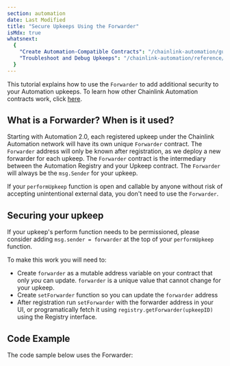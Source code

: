 ```yaml
---
section: automation
date: Last Modified
title: "Secure Upkeeps Using the Forwarder"
isMdx: true
whatsnext:
  {
    "Create Automation-Compatible Contracts": "/chainlink-automation/guides/compatible-contracts",
    "Troubleshoot and Debug Upkeeps": "/chainlink-automation/reference/debugging-errors",
  }
---
```



This tutorial explains how to use the `Forwarder` to add additional security to your Automation upkeeps. To learn how other Chainlink Automation contracts work, click [here](/chainlink-automation/reference/automation-contracts).

## What is a Forwarder? When is it used?

Starting with Automation 2.0, each registered upkeep under the Chainlink Automation network will have its own unique `Forwarder` contract. The `Forwarder` address will only be known after registration, as we deploy a new forwarder for each upkeep. The `Forwarder` contract is the intermediary between the Automation Registry and your Upkeep contract. The `Forwarder` will always be the `msg.Sender` for your upkeep.

If your `performUpkeep` function is open and callable by anyone without risk of accepting unintentional external data, you don't need to use the `Forwarder`.

## Securing your upkeep

If your upkeep's perform function needs to be permissioned, please consider adding `msg.sender = forwarder` at the top of your `performUpkeep` function.

To make this work you will need to:

- Create `forwarder` as a mutable address variable on your contract that only _you_ can update. `forwarder` is a unique value that cannot change for your upkeep.
- Create `setForwarder` function so you can update the `forwarder` address
- After registration run `setForwarder` with the forwarder address in your UI, or programatically fetch it using `registry.getForwarder(upkeepID)` using the Registry interface.

## Code Example

The code sample below uses the Forwarder:

<CodeSample src="samples/Automation/counterwForwarder.sol" />
